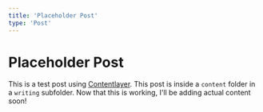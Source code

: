 ```yaml
---
title: 'Placeholder Post'
type: 'Post'
---
```


# Placeholder Post

This is a test post using [Contentlayer](https://www.contentlayer.dev/). This post is inside a `content` folder in a `writing` subfolder. Now that this is working, I'll be adding actual content soon!
